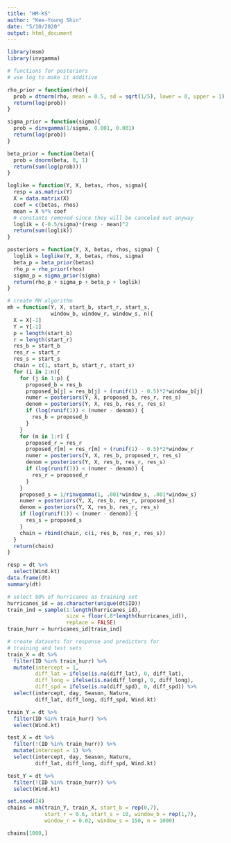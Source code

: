 ```yaml
---
title: "HM-KS"
author: "Kee-Young Shin"
date: "5/10/2020"
output: html_document
---
```


```r
library(msm)
library(invgamma)

# functions for posteriors
# use log to make it additive 

rho_prior = function(rho){
  prob = dtnorm(rho, mean = 0.5, sd = sqrt(1/5), lower = 0, upper = 1)
  return(log(prob))
}

sigma_prior = function(sigma){
  prob = dinvgamma(1/sigma, 0.001, 0.001)
  return(log(prob))
}

beta_prior = function(beta){
  prob = dnorm(beta, 0, 1)
  return(sum(log(prob)))
}

loglike = function(Y, X, betas, rhos, sigma){
  resp = as.matrix(Y)
  X = data.matrix(X)
  coef = c(betas, rhos)
  mean = X %*% coef
  # constants removed since they will be canceled out anyway 
  loglik = (-0.5/sigma)*(resp - mean)^2
  return(sum(loglik))
}

posteriors = function(Y, X, betas, rhos, sigma) {
  loglik = loglike(Y, X, betas, rhos, sigma)
  beta_p = beta_prior(betas)
  rho_p = rho_prior(rhos)
  sigma_p = sigma_prior(sigma)
  return(rho_p + sigma_p + beta_p + loglik)
}

# create MH algorithm
mh = function(Y, X, start_b, start_r, start_s, 
              window_b, window_r, window_s, n){
  X = X[-1]
  Y = Y[-1]
  p = length(start_b)
  r = length(start_r)
  res_b = start_b
  res_r = start_r
  res_s = start_s
  chain = c(1, start_b, start_r, start_s)
  for (i in 2:n){
    for (j in 1:p) {
      proposed_b = res_b
      proposed_b[j] = res_b[j] + (runif(1) - 0.5)*2*window_b[j]
      numer = posteriors(Y, X, proposed_b, res_r, res_s)
      denom = posteriors(Y, X, res_b, res_r, res_s)
      if (log(runif(1)) < (numer - denom)) {
        res_b = proposed_b
      }
    }
    for (m in 1:r) {
      proposed_r = res_r
      proposed_r[m] = res_r[m] + (runif(1) - 0.5)*2*window_r
      numer = posteriors(Y, X, res_b, proposed_r, res_s)
      denom = posteriors(Y, X, res_b, res_r, res_s)
      if (log(runif(1)) < (numer - denom)) {
        res_r = proposed_r
      }
    }
    proposed_s = 1/rinvgamma(1, .001*window_s, .001*window_s)
    numer = posteriors(Y, X, res_b, res_r, proposed_s)
    denom = posteriors(Y, X, res_b, res_r, res_s)
    if (log(runif(1)) < (numer - denom)) {
      res_s = proposed_s
    }
    chain = rbind(chain, c(i, res_b, res_r, res_s))
  }
  return(chain)
}
```

```r
resp = dt %>% 
  select(Wind.kt)
data.frame(dt)
summary(dt)

# select 80% of hurricanes as training set
hurricanes_id = as.character(unique(dt$ID))
train_ind = sample(1:length(hurricanes_id), 
                   size = floor(.8*length(hurricanes_id)),
                   replace = FALSE)
train_hurr = hurricanes_id[train_ind]

# create datasets for response and predictors for 
# training and test sets
train_X = dt %>%
  filter(ID %in% train_hurr) %>%
  mutate(intercept = 1,
         diff_lat = ifelse(is.na(diff_lat), 0, diff_lat),
         diff_long = ifelse(is.na(diff_long), 0, diff_long),
         diff_spd = ifelse(is.na(diff_spd), 0, diff_spd)) %>%
  select(intercept, day, Season, Nature, 
         diff_lat, diff_long, diff_spd, Wind.kt)

train_Y = dt %>%
  filter(ID %in% train_hurr) %>%
  select(Wind.kt)

test_X = dt %>%
  filter(!(ID %in% train_hurr)) %>%
  mutate(intercept = 1) %>%
  select(intercept, day, Season, Nature, 
         diff_lat, diff_long, diff_spd, Wind.kt)

test_Y = dt %>%
  filter(!(ID %in% train_hurr)) %>%
  select(Wind.kt)

```

```r
set.seed(24)
chains = mh(train_Y, train_X, start_b = rep(0,7), 
            start_r = 0.6, start_s = 10, window_b = rep(1,7),
            window_r = 0.02, window_s = 150, n = 1000)

chains[1000,]
```

